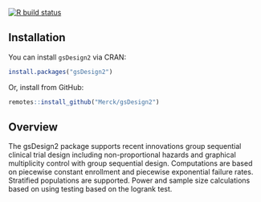  <!-- badges: start -->
  [![R build status](https://github.com/Merck/gsDesign2/workflows/R-CMD-check/badge.svg)](https://github.com/Merck/gsDesign2/actions)
  <!-- badges: end -->
  
  
## Installation

You can install `gsDesign2` via CRAN:

```r
install.packages("gsDesign2")
```

Or, install from GitHub:

```r
remotes::install_github("Merck/gsDesign2")
```



## Overview

The gsDesign2 package supports recent innovations group sequential clinical trial design including non-proportional hazards and graphical multiplicity control with group sequential design.
Computations are based on piecewise constant enrollment and piecewise exponential failure rates.
Stratified populations are supported. 
Power and sample size calculations based on using testing based on the logrank test.
